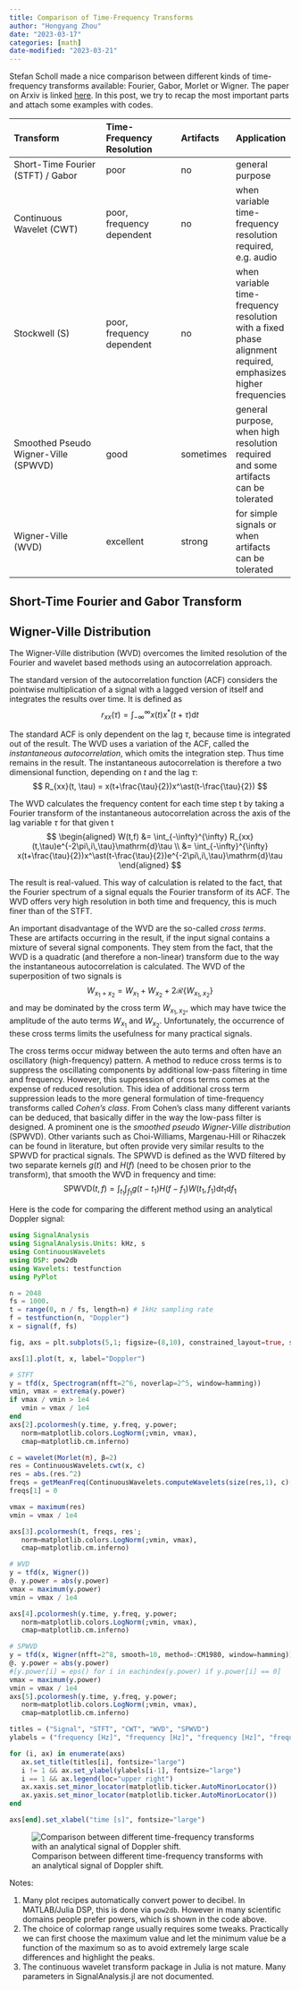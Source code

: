 ```yaml
---
title: Comparison of Time-Frequency Transforms
author: "Hongyang Zhou"
date: "2023-03-17"
categories: [math]
date-modified: "2023-03-21"
---
```


Stefan Scholl made a nice comparison between different kinds of time-frequency transforms available: Fourier, Gabor, Morlet or Wigner. The paper on Arxiv is linked [here](https://arxiv.org/pdf/2101.06707.pdf). In this post, we try to recap the most important parts and attach some examples with codes.

| Transform | Time-Frequency Resolution | Artifacts | Application |
| :-------- | :------ |:--- |:--- |
| Short-Time Fourier (STFT) / Gabor | poor | no | general purpose |
| Continuous Wavelet (CWT) | poor, frequency dependent | no | when variable time-frequency resolution required, e.g. audio |
| Stockwell (S) | poor, frequency dependent | no | when variable time-frequency resolution with a fixed phase alignment required, emphasizes higher frequencies |
| Smoothed Pseudo Wigner-Ville (SPWVD) | good | sometimes | general purpose, when high resolution required and some artifacts can be tolerated |
| Wigner-Ville (WVD) | excellent | strong | for simple signals or when artifacts can be tolerated |

## Short-Time Fourier and Gabor Transform

## Wigner-Ville Distribution

The Wigner-Ville distribution (WVD) overcomes the limited resolution of the Fourier and wavelet based methods using an autocorrelation approach.

The standard version of the autocorrelation function (ACF) considers the pointwise multiplication of a signal with a lagged version of itself and integrates the results over time. It is defined as
$$
r_{xx}(\tau) = \int_{-\infty}^{\infty}x(t)x^\ast(t+\tau)\mathrm{d}t
$$

The standard ACF is only dependent on the lag $\tau$, because time is integrated out of the result. The WVD uses a variation of the ACF, called the _instantaneous autocorrelation_, which omits the integration step. Thus time remains in the result. The instantaneous autocorrelation is therefore a two dimensional function, depending on $t$ and the lag $\tau$:
$$
R_{xx}(t, \tau) = x(t+\frac{\tau}{2})x^\ast(t-\frac{\tau}{2})
$$

The WVD calculates the frequency content for each time step t by taking a Fourier transform of the instantaneous autocorrelation across the axis of the lag variable $\tau$ for that given t
$$
\begin{aligned}
W(t,f) &= \int_{-\infty}^{\infty} R_{xx}(t,\tau)e^{-2\pi\,i\,\tau}\mathrm{d}\tau \\
&= \int_{-\infty}^{\infty} x(t+\frac{\tau}{2})x^\ast(t-\frac{\tau}{2})e^{-2\pi\,i\,\tau}\mathrm{d}\tau
\end{aligned}
$$

The result is real-valued. This way of calculation is related to the fact, that the Fourier spectrum of a signal equals the Fourier transform of its ACF. The WVD offers very high resolution in both time and frequency, this is much finer than of the STFT.

An important disadvantage of the WVD are the so-called _cross terms_. These are artifacts occurring in the result, if the input signal contains a mixture of several signal components. They stem from the fact, that the WVD is a quadratic (and therefore a non-linear) transform due to the way the instantaneous autocorrelation is calculated. The WVD of the superposition of two signals is
$$
W_{x_1 + x_2} = W_{x_1} + W_{x_2} + 2\mathcal{R}\{ W_{x_1,x_2} \}
$$
and may be dominated by the cross term $W_{x_1,x_2}$, which may have twice the amplitude of the auto terms $W_{x_1}$ and $W_{x_2}$. Unfortunately, the occurrence of these cross terms limits the usefulness for many practical signals.

The cross terms occur midway between the auto terms and often have an oscillatory (high-frequency) pattern. A method to reduce cross terms is to suppress the oscillating components by additional low-pass filtering in time and frequency. However, this suppression of cross terms comes at the expense of reduced resolution. This idea of additional cross term suppression leads to the more general formulation of time-frequency transforms called _Cohen’s class_. From Cohen's class many different variants can be deduced, that basically differ in the way the low-pass filter is designed. A prominent one is the _smoothed pseudo Wigner-Ville distribution_ (SPWVD). Other variants such as Choi-Williams, Margenau-Hill or Rihaczek can be found in literature, but often provide very similar results to the SPWVD for practical signals. The SPWVD is defined as the WVD filtered by two separate kernels $g(t)$ and $H(f)$ (need to be chosen prior to the transform), that smooth the WVD in frequency and time:
$$
\mathrm{SPWVD}(t,f) = \int_{t_1}\int_{f_1} g(t-t_1)H(f-f_1)W(t_1,f_1)\mathrm{d}t_1\mathrm{d}f_1
$$

Here is the code for comparing the different method using an analytical Doppler signal:

```julia
using SignalAnalysis
using SignalAnalysis.Units: kHz, s
using ContinuousWavelets
using DSP: pow2db
using Wavelets: testfunction
using PyPlot

n = 2048
fs = 1000.
t = range(0, n / fs, length=n) # 1kHz sampling rate
f = testfunction(n, "Doppler")
x = signal(f, fs)

fig, axs = plt.subplots(5,1; figsize=(8,10), constrained_layout=true, sharex=true)

axs[1].plot(t, x, label="Doppler")

# STFT
y = tfd(x, Spectrogram(nfft=2^6, noverlap=2^5, window=hamming))
vmin, vmax = extrema(y.power)
if vmax / vmin > 1e4
   vmin = vmax / 1e4
end
axs[2].pcolormesh(y.time, y.freq, y.power;
   norm=matplotlib.colors.LogNorm(;vmin, vmax),
   cmap=matplotlib.cm.inferno)

c = wavelet(Morlet(π), β=2)
res = ContinuousWavelets.cwt(x, c)
res = abs.(res.^2)
freqs = getMeanFreq(ContinuousWavelets.computeWavelets(size(res,1), c)[1])
freqs[1] = 0

vmax = maximum(res)
vmin = vmax / 1e4

axs[3].pcolormesh(t, freqs, res';
   norm=matplotlib.colors.LogNorm(;vmin, vmax),
   cmap=matplotlib.cm.inferno)

# WVD
y = tfd(x, Wigner())
@. y.power = abs(y.power)
vmax = maximum(y.power)
vmin = vmax / 1e4

axs[4].pcolormesh(y.time, y.freq, y.power;
   norm=matplotlib.colors.LogNorm(;vmin, vmax),
   cmap=matplotlib.cm.inferno)

# SPWVD
y = tfd(x, Wigner(nfft=2^8, smooth=10, method=:CM1980, window=hamming))
@. y.power = abs(y.power)
#[y.power[i] = eps() for i in eachindex(y.power) if y.power[i] == 0]
vmax = maximum(y.power)
vmin = vmax / 1e4
axs[5].pcolormesh(y.time, y.freq, y.power;
   norm=matplotlib.colors.LogNorm(;vmin, vmax),
   cmap=matplotlib.cm.inferno)

titles = ("Signal", "STFT", "CWT", "WVD", "SPWVD")
ylabels = ("frequency [Hz]", "frequency [Hz]", "frequency [Hz]", "frequency [Hz]")

for (i, ax) in enumerate(axs)
   ax.set_title(titles[i], fontsize="large")
   i != 1 && ax.set_ylabel(ylabels[i-1], fontsize="large")
   i == 1 && ax.legend(loc="upper right")
   ax.xaxis.set_minor_locator(matplotlib.ticker.AutoMinorLocator())
   ax.yaxis.set_minor_locator(matplotlib.ticker.AutoMinorLocator())
end

axs[end].set_xlabel("time [s]", fontsize="large")
```

![Comparison between different time-frequency transforms with an analytical signal of Doppler shift.](tfd_doppler_compare.png)

Notes:

1. Many plot recipes automatically convert power to decibel. In MATLAB/Julia DSP, this is done via `pow2db`. However in many scientific domains people prefer powers, which is shown in the code above.
2. The choice of colormap range usually requires some tweaks. Practically we can first choose the maximum value and let the minimum value be a function of the maximum so as to avoid extremely large scale differences and highlight the peaks.
3. The continuous wavelet transform package in Julia is not mature. Many parameters in SignalAnalysis.jl are not documented.
